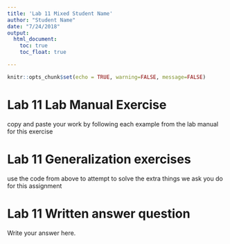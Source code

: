```yaml
---
title: 'Lab 11 Mixed Student Name'
author: "Student Name"
date: "7/24/2018"
output: 
  html_document:
    toc: true
    toc_float: true

---
```


```r
knitr::opts_chunk$set(echo = TRUE, warning=FALSE, message=FALSE)
```


# Lab 11 Lab Manual Exercise

copy and paste your work by following each example from the lab manual for this exercise

# Lab 11 Generalization exercises

use the code from above to attempt to solve the extra things we ask you do for this assignment

# Lab 11 Written answer question

Write your answer here.